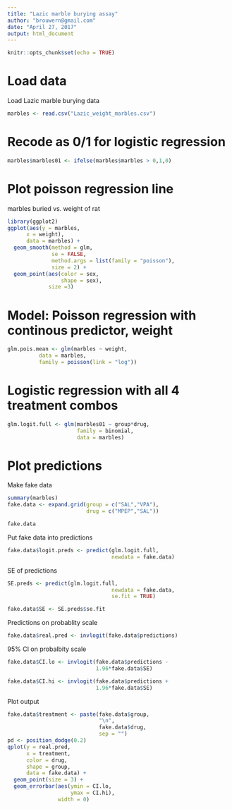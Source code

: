```yaml
---
title: "Lazic marble burying assay"
author: "brouwern@gmail.com"
date: "April 27, 2017"
output: html_document
---
```


```r
knitr::opts_chunk$set(echo = TRUE)
```



# Load data

Load Lazic marble burying data
```r
marbles <- read.csv("Lazic_weight_marbles.csv")
```

# Recode as 0/1 for logistic regression

```r
marbles$marbles01 <- ifelse(marbles$marbles > 0,1,0)
```


# Plot poisson regression line

marbles buried vs. weight of rat

```r
library(ggplot2)
ggplot(aes(y = marbles,
      x = weight),
      data = marbles) +
  geom_smooth(method = glm,
              se = FALSE,
              method.args = list(family = "poisson"),
              size = 2) +
  geom_point(aes(color = sex, 
                 shape = sex),
             size =3)
```


# Model: Poisson regression with continous predictor, weight

```r
glm.pois.mean <- glm(marbles ~ weight, 
          data = marbles,
          family = poisson(link = "log"))

```


# Logistic regression with all 4 treatment combos

```r
glm.logit.full <- glm(marbles01 ~ group*drug,
                      family = binomial,
                      data = marbles)
```

# Plot predictions

Make fake data
```r
summary(marbles)
fake.data <- expand.grid(group = c("SAL","VPA"),
                         drug = c("MPEP","SAL"))

fake.data
```

Put fake data into predictions
```r
fake.data$logit.preds <- predict(glm.logit.full,
                                 newdata = fake.data)

```


SE of predictions
```r
SE.preds <- predict(glm.logit.full,
                                 newdata = fake.data,
                                 se.fit = TRUE)

fake.data$SE <- SE.preds$se.fit
```


Predictions on probablity scale
```r
fake.data$real.pred <- invlogit(fake.data$predictions)
```


95% CI on probalbity scale
```r
fake.data$CI.lo <- invlogit(fake.data$predictions -
                            1.96*fake.data$SE)

fake.data$CI.hi <- invlogit(fake.data$predictions +
                            1.96*fake.data$SE)
```

Plot output

```r
fake.data$treatment <- paste(fake.data$group,
                             "\n",
                             fake.data$drug,
                             sep = "")
pd <- position_dodge(0.2)
qplot(y = real.pred,
      x = treatment,
      color = drug,
      shape = group,
      data = fake.data) +
  geom_point(size = 3) +
  geom_errorbar(aes(ymin = CI.lo,
                    ymax = CI.hi),
                width = 0)
```


